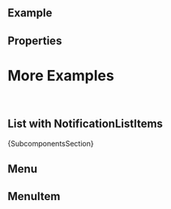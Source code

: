 
<Meta of={ComponentStories} />

<DocsHeader since="0.10.0" />

<br />

## Example

<Canvas of={ComponentStories.Default} />

## Properties

<ControlsWithNote of={ComponentStories.Default} />

# More Examples

<br />

## List with NotificationListItems

<Canvas of={ComponentStories.MultipleNotifications} />

<Markdown>{SubcomponentsSection}</Markdown>

## Menu

<Description of={Menu} />
<ArgTypesWithNote hideHTMLPropsNote exclude={excludePropsForAbstract} of={Menu} />

## MenuItem

<Description of={MenuItem} />
<ArgTypesWithNote hideHTMLPropsNote exclude={excludePropsForAbstract} of={MenuItem} />

<Footer />
